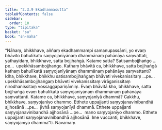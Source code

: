 ```yaml
---
title: "2.3.9 Ekadhammasutta"
tableOfContents: false
sidebar:
  order: 10
type: "tipitaka"
basket: "su"
book: "sn-maha"
---
```



<DynamicBreadcrumb />

<Division number="210" book="sn-maha">

<Paragraph number="485" book="sn-maha">
“Nāhaṃ, bhikkhave, aññaṃ ekadhammampi samanupassāmi, yo evaṃ bhāvito bahulīkato saṃyojanīyānaṃ dhammānaṃ pahānāya saṃvattati, yathayidaṃ, bhikkhave, satta bojjhaṅgā. Katame satta? Satisambojjhaṅgo …pe…  upekkhāsambojjhaṅgo. Kathaṃ bhāvitā ca, bhikkhave, satta bojjhaṅgā kathaṃ bahulīkatā saṃyojanīyānaṃ dhammānaṃ pahānāya saṃvattanti?
</Paragraph>

<Paragraph number="486" book="sn-maha">
Idha, bhikkhave, bhikkhu satisambojjhaṅgaṃ bhāveti vivekanissitaṃ …pe…  upekkhāsambojjhaṅgaṃ bhāveti vivekanissitaṃ virāganissitaṃ nirodhanissitaṃ vossaggapariṇāmiṃ. Evaṃ bhāvitā kho, bhikkhave, satta bojjhaṅgā evaṃ bahulīkatā saṃyojanīyānaṃ dhammānaṃ pahānāya saṃvattanti.
</Paragraph>

<Paragraph number="487" book="sn-maha">
Katame ca, bhikkhave, saṃyojanīyā dhammā? Cakkhu, bhikkhave, saṃyojanīyo dhammo. Etthete uppajjanti saṃyojanavinibandhā ajjhosānā …pe…  jivhā saṃyojanīyā dhammā. Etthete uppajjanti saṃyojanavinibandhā ajjhosānā …pe…  mano saṃyojanīyo dhammo. Etthete uppajjanti saṃyojanavinibandhā ajjhosānā. Ime vuccanti, bhikkhave, saṃyojanīyā dhammā”ti.

</Paragraph>
</Division>

<Paragraph number="488" type="center" book="sn-maha">
Navamaṃ.
</Paragraph>
